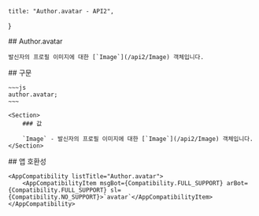 
    title: "Author.avatar - API2",
}

<Section>
    ## Author.avatar

    발신자의 프로필 이미지에 대한 [`Image`](/api2/Image) 객체입니다.
</Section>
<Section>
    ## 구문

    ~~~js
    author.avatar;
    ~~~

    <Section>
        ### 값

        `Image` - 발신자의 프로필 이미지에 대한 [`Image`](/api2/Image) 객체입니다.
    </Section>
</Section>
<Section>
    ## 앱 호환성

    <AppCompatibility listTitle="Author.avatar">
        <AppCompatibilityItem msgBot={Compatibility.FULL_SUPPORT} arBot={Compatibility.FULL_SUPPORT} sl={Compatibility.NO_SUPPORT}>`avatar`</AppCompatibilityItem>
    </AppCompatibility>
</Section>